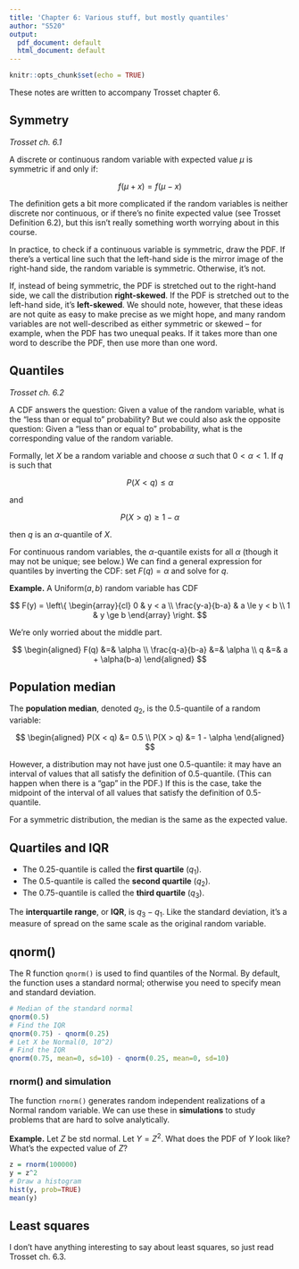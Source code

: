 ```yaml
---
title: 'Chapter 6: Various stuff, but mostly quantiles'
author: "S520"
output:
  pdf_document: default
  html_document: default
---
```


```r
knitr::opts_chunk$set(echo = TRUE)
```

These notes are written to accompany Trosset chapter 6.

## Symmetry

*Trosset ch. 6.1*

A discrete or continuous random variable with expected value $\mu$ is symmetric if and only if:

$$
f(\mu + x) = f(\mu - x)
$$

The definition gets a bit more complicated if the random variables is neither discrete nor continuous, or if there's no finite expected value (see Trosset Definition 6.2), but this isn't really something worth worrying about in this course.

In practice, to check if a continuous variable is symmetric, draw the PDF. If there's a vertical line such that the left-hand side is the mirror image of the right-hand side, the random variable is symmetric. Otherwise, it's not.

If, instead of being symmetric, the PDF is stretched out to the right-hand side, we call the distribution **right-skewed**. If the PDF is stretched out to the left-hand side, it's **left-skewed**. We should note, however, that these ideas are not quite as easy to make precise as we might hope, and many random variables are not well-described as either symmetric or skewed -- for example, when the PDF has two unequal peaks. If it takes more than one word to describe the PDF, then use more than one word.

## Quantiles

*Trosset ch. 6.2*

A CDF answers the question: Given a value of the random variable, what is the "less than or equal to" probability? But we could also ask the opposite question: Given a "less than or equal to" probability, what is the corresponding value of the random variable.

Formally, let $X$ be a random variable and choose $\alpha$ such that $0 < \alpha < 1$. If $q$ is such that

$$
P(X < q) \le \alpha
$$

and

$$
P(X > q) \ge 1 - \alpha
$$

then $q$ is an $\alpha$-quantile of $X$.

For continuous random variables, the $\alpha$-quantile exists for all $\alpha$ (though it may not be unique; see below.) We can find a general expression for quantiles by inverting the CDF: set $F(q) = \alpha$ and solve for $q$.

**Example.** A Uniform$(a,b)$ random variable has CDF

$$
F(y) = \left\{
\begin{array}{cl}
0 & y < a \\
\frac{y-a}{b-a} & a \le y < b \\
1 & y \ge b
\end{array}
\right.
$$

We're only worried about the middle part.

$$
\begin{aligned}
F(q) &=& \alpha \\
\frac{q-a}{b-a} &=& \alpha \\
q &=& a + \alpha(b-a)
\end{aligned}
$$

## Population median

The **population median**, denoted $q_2$, is the 0.5-quantile of a random variable:

$$
\begin{aligned}
P(X < q) &= 0.5 \\
P(X > q) &= 1 - \alpha
\end{aligned}
$$

However, a distribution may not have just one 0.5-quantile: it may have an interval of values that all satisfy the definition of 0.5-quantile. (This can happen when there is a "gap" in the PDF.) If this is the case, take the midpoint of the interval of all values that satisfy the definition of 0.5-quantile.

For a symmetric distribution, the median is the same as the expected value.

## Quartiles and IQR

- The 0.25-quantile is called the **first quartile** ($q_1$).
- The 0.5-quantile is called the **second quartile** ($q_2$).
- The 0.75-quantile is called the **third quartile** ($q_3$).

The **interquartile range**, or **IQR**, is $q_3 - q_1$. Like the standard deviation, it's a measure of spread on the same scale as the original random variable.

## qnorm()

The R function `qnorm()` is used to find quantiles of the Normal. By default, the function uses a standard normal; otherwise you need to specify mean and standard deviation.

```r
# Median of the standard normal
qnorm(0.5)
# Find the IQR
qnorm(0.75) - qnorm(0.25)
# Let X be Normal(0, 10^2)
# Find the IQR
qnorm(0.75, mean=0, sd=10) - qnorm(0.25, mean=0, sd=10)
```

### rnorm() and simulation

The function `rnorm()` generates random independent realizations of a Normal random variable. We can use these in **simulations** to study problems that are hard to solve analytically.

**Example.** Let $Z$ be std normal. Let $Y = Z^2$.
What does the PDF of $Y$ look like? What's the expected value of $Z$?

```r
z = rnorm(100000)
y = z^2
# Draw a histogram
hist(y, prob=TRUE)
mean(y)
```

## Least squares

I don't have anything interesting to say about least squares, so just read Trosset ch. 6.3.


